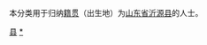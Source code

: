 {{Catnav|頁面分類|各種主題的頁面分類|依中国各省来作的分类|各地中国人|山东人|淄博人}}
{{Catnav|頁面分類|人物|各國人物|中国人|各地中国人|山东人|淄博人}}

本分类用于归纳[[籍贯|籍贯]]（出生地）为[[山东省|山东省]][[沂源县|沂源县]]的人士。

[[Category:淄博人|县]]
[[Category:沂源县|*]]